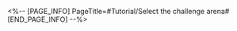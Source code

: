 <%-- [PAGE_INFO]
PageTitle=#Tutorial/Select the challenge arena#
[END_PAGE_INFO] --%>
{{Tutorial
|sort      = 609801
|title     = Select the challenge arena
|subtitle  = 
|type      = Adventure
|about     = 
|image1    = Tutorial Select the challenge arena 1.png{{subst:void|<!--$UPLOAD:<<SpriteOutput/TutorialPic/TutorialPage_ReshaGuide01.png>-<Tutorial Select the challenge arena 1.png>>}}
|text1     = ({{tt|Tap|on mobile}}/{{tt|Press|on controller}}/{{tt|Click|on keyboard}}) the button on the tracks and select the challenge arena to go to.
}}